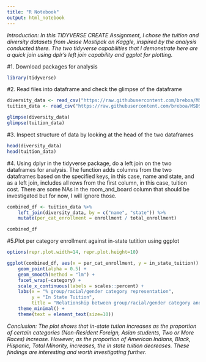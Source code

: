 ```yaml
---
title: "R Notebook"
output: html_notebook
---
```


*Introduction: In this TIDYVERSE CREATE Assignment, I chose the tuition and diversity datasets from Jesse Mostipak on Kaggle, inspired by the analysis conducted there. The two tidyverse capabilities that I demonstrate here are a quick join using dplr's left join capability and ggplot for plotting.*  

#1. Download packages for analysis 

```r

library(tidyverse)

```

#2. Read files into dataframe and check the glimpse of the dataframe 

```r

diversity_data <- read_csv("https://raw.githubusercontent.com/breboa/MSDS-Data-607/main/diversity_school.csv", show_col_types = FALSE)
tuition_data <- read_csv("https://raw.githubusercontent.com/breboa/MSDS-Data-607/main/tuition_cost.csv", show_col_types = FALSE)

glimpse(diversity_data)
glimpse(tuition_data)

```


#3. Inspect structure of data by looking at the head of the two dataframes 

```r

head(diversity_data)
head(tuition_data)

```

#4. Using dplyr in the tidyverse package, do a left join on the two dataframes for analysis. The function adds columns from the two dataframes based on the specified keys, in this case, name and state, and as a left join, includes all rows from the first column, in this case, tuition cost. There are some NAs in the room_and_board column that should be investigated but for now, I will ignore those. 

```r

combined_df <- tuition_data %>% 
    left_join(diversity_data, by = c("name", "state")) %>%
    mutate(per_cat_enrollment = enrollment / total_enrollment)

combined_df

```

#5.Plot per category enrollment against in-state tutition using ggplot 

```r

options(repr.plot.width=14, repr.plot.height=10)

ggplot(combined_df, aes(x = per_cat_enrollment, y = in_state_tuition)) +
    geom_point(alpha = 0.5) +
    geom_smooth(method = "lm") +
    facet_wrap(~category) +
    scale_x_continuous(labels = scales::percent) +
    labs(x = "% group/racial/gender category representation",
         y = "In State Tuition",
         title = "Relationship between group/racial/gender category and in state tuition") +
    theme_minimal() +
    theme(text = element_text(size=10))
```

*Conclusion: The plot shows that in-state tution increases as the proportion of certain categories (Non-Resident Foreign,  Asian students, Two or More Races) increase. However, as the proportion of American Indians, Black, Hispanic, Total Minority, increases,  the in state tuition decreases. These findings are interesting and worth investigating further.*